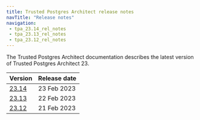 ```yaml
---
title: Trusted Postgres Architect release notes
navTitle: "Release notes"
navigation:
 - tpa_23.14_rel_notes
 - tpa_23.13_rel_notes
 - tpa_23.12_rel_notes
---
```


The Trusted Postgres Architect documentation describes the latest version of Trusted Postgres Architect 23. 

|           Version            | Release date |
| ---------------------------- | ------------ |
| [23.14](tpa_23.14_rel_notes) | 23 Feb 2023  |
| [23.13](tpa_23.13_rel_notes) | 22 Feb 2023  |
| [23.12](tpa_23.12_rel_notes) | 21 Feb 2023  |

